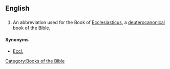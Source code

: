 ==English==

==={{abbreviation}}===
{{infl|en|abbreviation}}

# {{biblical}} An abbreviation used for the Book of [[Ecclesiasticus]], a [[deuterocanonical]] book of the Bible. 

====Synonyms====
*[[Eccl.]]

[[Category:Books of the Bible]]